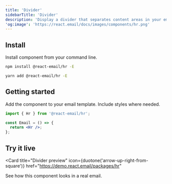```yaml
---
title: 'Divider'
sidebarTitle: 'Divider'
description: 'Display a divider that separates content areas in your email.'
'og:image': 'https://react.email/docs/images/components/hr.png'
---
```



## Install

Install component from your command line.

<CodeGroup>

```sh npm
npm install @react-email/hr -E
```

```sh yarn
yarn add @react-email/hr -E
```

</CodeGroup>

## Getting started

Add the component to your email template. Include styles where needed.

```jsx
import { Hr } from '@react-email/hr';

const Email = () => {
  return <Hr />;
};
```

## Try it live

<Card
  title="Divider preview"
  icon={duotone('arrow-up-right-from-square')}
  href="https://demo.react.email/packages/hr"
>
  See how this component looks in a real email.
</Card>

<Support />
